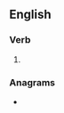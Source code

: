 ==English==

===Verb===
{{head|en|present participle}}

# {{present participle of|reanimate|lang=en|nocat=1}}

===Anagrams===
* {{anagrams|en|gentiamarin}}